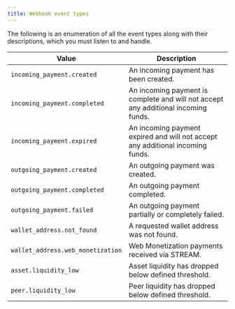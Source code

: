 ```yaml
---
title: Webhook event types
---
```


The following is an enumeration of all the event types along with their descriptions, which you must listen to and handle.

| Value                             | Description                                                                        |
| --------------------------------- | ---------------------------------------------------------------------------------- |
| `incoming_payment.created`        | An incoming payment has been created.                                              |
| `incoming_payment.completed`      | An incoming payment is complete and will not accept any additional incoming funds. |
| `incoming_payment.expired`        | An incoming payment expired and will not accept any additional incoming funds.     |
| `outgoing_payment.created`        | An outgoing payment was created.                                                   |
| `outgoing_payment.completed`      | An outgoing payment completed.                                                     |
| `outgoing_payment.failed`         | An outgoing payment partially or completely failed.                                |
| `wallet_address.not_found`        | A requested wallet address was not found.                                          |
| `wallet_address.web_monetization` | Web Monetization payments received via STREAM.                                     |
| `asset.liquidity_low`             | Asset liquidity has dropped below defined threshold.                               |
| `peer.liquidity_low`              | Peer liquidity has dropped below defined threshold.                                |
